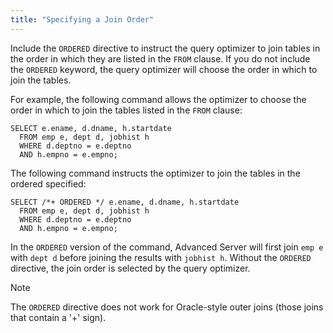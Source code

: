 ```yaml
---
title: "Specifying a Join Order"
---
```


<div id="specifying_a_join_order" class="registered_link"></div>


Include the `ORDERED` directive to instruct the query optimizer to join tables in the order in which they are listed in the `FROM` clause. If you do not include the `ORDERED` keyword, the query optimizer will choose the order in which to join the tables.

For example, the following command allows the optimizer to choose the order in which to join the tables listed in the `FROM` clause:

    SELECT e.ename, d.dname, h.startdate
      FROM emp e, dept d, jobhist h
      WHERE d.deptno = e.deptno
      AND h.empno = e.empno;

The following command instructs the optimizer to join the tables in the ordered specified:

    SELECT /*+ ORDERED */ e.ename, d.dname, h.startdate
      FROM emp e, dept d, jobhist h
      WHERE d.deptno = e.deptno
      AND h.empno = e.empno;

In the `ORDERED` version of the command, Advanced Server will first join `emp e` with `dept d` before joining the results with `jobhist h`. Without the `ORDERED` directive, the join order is selected by the query optimizer.

<div class="note">

<div class="title">

Note

</div>

The `ORDERED` directive does not work for Oracle-style outer joins (those joins that contain a '+' sign).

</div>
